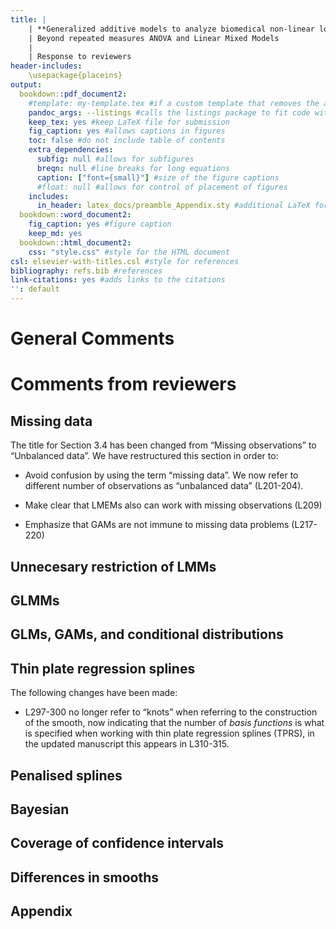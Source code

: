 ```yaml
---
title: |
    | **Generalized additive models to analyze biomedical non-linear longitudinal data in R:**
    | Beyond repeated measures ANOVA and Linear Mixed Models
    | 
    | Response to reviewers
header-includes:
    \usepackage{placeins}
output:  
  bookdown::pdf_document2:
    #template: my-template.tex #if a custom template that removes the additional "and" in the author information is desired
    pandoc_args: --listings #calls the listings package to fit code within the page margins
    keep_tex: yes #keep LaTeX file for submission
    fig_caption: yes #allows captions in figures
    toc: false #do not include table of contents
    extra_dependencies:
      subfig: null #allows for subfigures
      breqn: null #line breaks for long equations
      caption: ["font={small}"] #size of the figure captions
      #float: null #allows for control of placement of figures
    includes:
      in_header: latex_docs/preamble_Appendix.sty #additional LaTeX formatting
  bookdown::word_document2:
    fig_caption: yes #figure caption
    keep_md: yes
  bookdown::html_document2:
    css: "style.css" #style for the HTML document
csl: elsevier-with-titles.csl #style for references
bibliography: refs.bib #references
link-citations: yes #adds links to the citations
'': default
---
```


# General Comments


# Comments from reviewers
## Missing data

The title for Section 3.4 has been changed from "Missing observations" to "Unbalanced data". We have restructured this section in order to:

- Avoid confusion by using the term "missing data". We now refer to different number of observations as "unbalanced data" (L201-204).

- Make clear that LMEMs also can work with missing observations (L209)

- Emphasize that GAMs are not immune to missing data problems (L217-220)


## Unnecesary restriction of LMMs


## GLMMs


## GLMs, GAMs, and conditional distributions

## Thin plate regression splines

The following changes have been made:

- L297-300 no longer refer to "knots" when referring to the construction of the smooth, now indicating that the number of _basis functions_ is what is specified when working with thin plate regression splines (TPRS), in the updated manuscript this appears in L310-315.


## Penalised splines

## Bayesian




## Coverage of confidence intervals


## Differences in smooths


## Appendix






